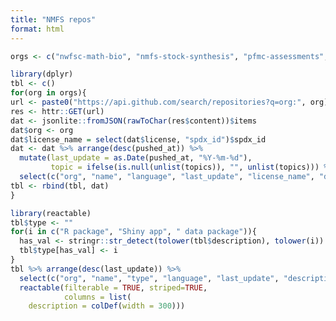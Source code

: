 ```yaml
---
title: "NMFS repos"
format: html
---
```


```r
orgs <- c("nwfsc-math-bio", "nmfs-stock-synthesis", "pfmc-assessments", "NOAA-EDAB")
```

```r
library(dplyr)
tbl <- c()
for(org in orgs){
url <- paste0("https://api.github.com/search/repositories?q=org:", org)
res <- httr::GET(url)
dat <- jsonlite::fromJSON(rawToChar(res$content))$items
dat$org <- org
dat$license_name = select(dat$license, "spdx_id")$spdx_id
dat <- dat %>% arrange(desc(pushed_at)) %>% 
  mutate(last_update = as.Date(pushed_at, "%Y-%m-%d"),
         topic = ifelse(is.null(unlist(topics)), "", unlist(topics))) %>%
  select(c("org", "name", "language", "last_update", "license_name", "description", "topic"))
tbl <- rbind(tbl, dat)
}
```

```r
library(reactable)
tbl$type <- ""
for(i in c("R package", "Shiny app", " data package")){
  has_val <- stringr::str_detect(tolower(tbl$description), tolower(i))
  tbl$type[has_val] <- i
}
tbl %>% arrange(desc(last_update)) %>%
  select(c("org", "name", "type", "language", "last_update", "description")) %>%
  reactable(filterable = TRUE, striped=TRUE,
            columns = list(
    description = colDef(width = 300)))
```

<!--
If I wanted to add some badges

![GitHub contributors](https://img.shields.io/github/contributors/org/repo)

/github/release-date

/github/license

[![date](https://img.shields.io/github/last-commit/org/repo)](https://github.com/org/repo/commits/main)

-->
